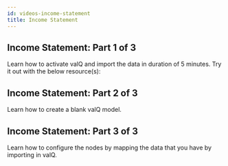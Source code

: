 ```yaml
---
id: videos-income-statement
title: Income Statement
---
```


## Income Statement: Part 1 of 3

Learn how to activate valQ and import the data in duration of 5 minutes. Try it out with the below resource(s):

<Vimeo
    video="https://vimeo.com/355285594"
    responsive={true}
    width={640}
    height={480}
/>

## Income Statement: Part 2 of 3

Learn how to create a blank valQ model.

<Vimeo
    video="https://vimeo.com/355273503"
    responsive={true}
    width={640}
    height={480}
/>

## Income Statement: Part 3 of 3

Learn how to configure the nodes by mapping the data that you have by importing in valQ.

<Vimeo
    video="https://vimeo.com/355274194"
    responsive={true}
    width={640}
    height={480}
/>